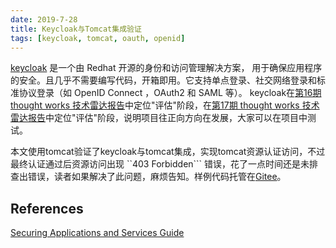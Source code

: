 ```yaml
---
date: 2019-7-28
title: Keycloak与Tomcat集成验证
tags: [keycloak, tomcat, oauth, openid]
---
```


[keycloak](https://www.keycloak.org/) 是一个由 Redhat 开源的身份和访问管理解决方案， 用于确保应用程序的安全。且几乎不需要编写代码，开箱即用。它支持单点登录、社交网络登录和标准协议登录（如 OpenID Connect ，OAuth2 和 SAML 等）。
keycloak在[第16期 thought works 技术雷达报告](https://assets.thoughtworks.com/assets/technology-radar-vol-16-cn.pdf)中定位"评估"阶段，在[第17期 thought works 技术雷达报告](https://assets.thoughtworks.com/assets/technology-radar-vol-17-cn.pdf)中定位"评估"阶段，说明项目往正向方向在发展，大家可以在项目中测试。

本文使用tomcat验证了keycloak与tomcat集成，实现tomcat资源认证访问，不过最终认证通过后资源访问出现 ``403 Forbidden``` 错误，花了一点时间还是未排查出错误，读者如果解决了此问题，麻烦告知。样例代码托管在[Gitee](https://gitee.com/utopiaproject/echo)。

## References

[Securing Applications and Services Guide](https://www.keycloak.org/docs/latest/securing_apps/index.html#_tomcat_adapter)
